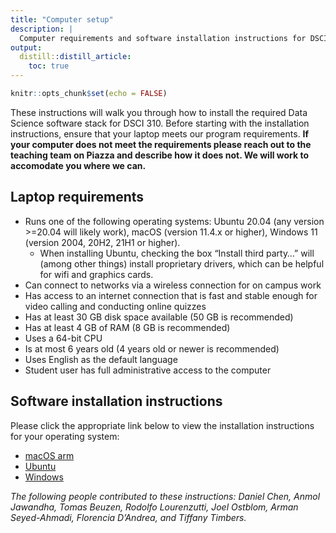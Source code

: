```yaml
---
title: "Computer setup"
description: |
  Computer requirements and software installation instructions for DSCI 310.
output:
  distill::distill_article:
    toc: true
---
```


```r
knitr::opts_chunk$set(echo = FALSE)
```

These instructions will walk you through how to install the required Data Science software stack for DSCI 310. Before starting with the installation instructions, ensure that your laptop meets our program requirements. **If your computer does not meet the requirements please reach out to the teaching team on Piazza and describe how it does not. We will work to accomodate you where we can.**

## Laptop requirements

 - Runs one of the following operating systems: Ubuntu 20.04 (any version >=20.04 will likely work), macOS (version 11.4.x or higher), Windows 11 (version 2004, 20H2, 21H1 or higher).
    - When installing Ubuntu, checking the box "Install third party..." will (among other things) install proprietary drivers, which can be helpful for wifi and graphics cards.
- Can connect to networks via a wireless connection for on campus work
- Has access to an internet connection that is fast and stable enough for video calling and conducting online quizzes
- Has at least 30 GB disk space available (50 GB is recommended)
- Has at least 4 GB of RAM (8 GB is recommended)
- Uses a 64-bit CPU
- Is at most 6 years old (4 years old or newer is recommended)
- Uses English as the default language
- Student user has full administrative access to the computer

## Software installation instructions

Please click the appropriate link below to view the installation instructions for your operating system:

- [macOS arm](install_stack_mac.html) 
- [Ubuntu](install_stack_ubuntu.html)
- [Windows](install_stack_windows.html)

 *The following people contributed to these instructions: Daniel Chen, Anmol Jawandha, Tomas Beuzen, Rodolfo Lourenzutti, Joel Ostblom, Arman Seyed-Ahmadi, Florencia D'Andrea, and Tiffany Timbers.*

